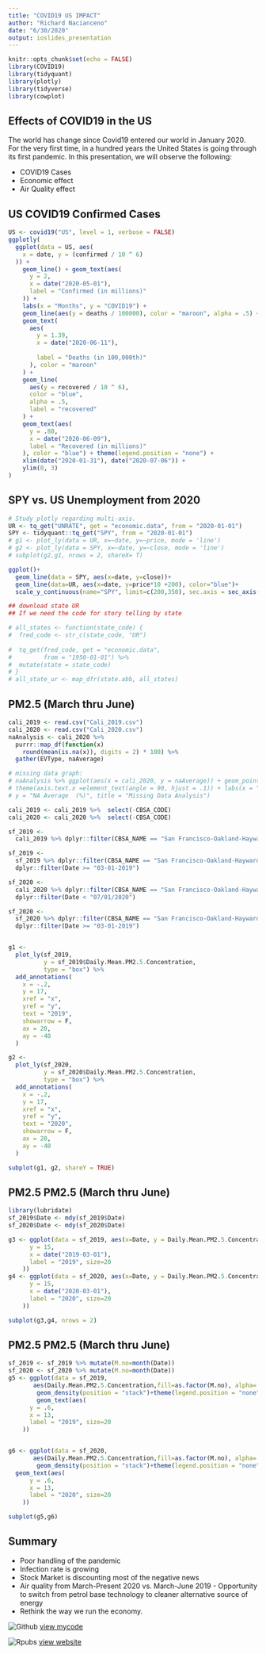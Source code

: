 ```yaml
---
title: "COVID19 US IMPACT"
author: "Richard Nacianceno"
date: "6/30/2020"
output: ioslides_presentation
---
```


```r
knitr::opts_chunk$set(echo = FALSE)
library(COVID19)
library(tidyquant)
library(plotly)
library(tidyverse)
library(cowplot)
```

## Effects of COVID19 in the US

The world has change since Covid19 entered our world in January 2020.  For the very first time, in a hundred years the United States is going through its first pandemic. In this presentation, we will observe the following:

- COVID19 Cases
- Economic effect
- Air Quality effect

## US COVID19 Confirmed Cases 

```r
US <- covid19("US", level = 1, verbose = FALSE)
ggplotly(
  ggplot(data = US, aes(
    x = date, y = (confirmed / 10 ^ 6)
  )) +
    geom_line() + geom_text(aes(
      y = 2,
      x = date("2020-05-01"),
      label = "Confirmed (in millions)"
    )) +
    labs(x = "Months", y = "COVID19") +
    geom_line(aes(y = deaths / 100000), color = "maroon", alpha = .5) +
    geom_text(
      aes(
        y = 1.39,
        x = date("2020-06-11"),
        
        label = "Deaths (in 100,000th)"
      ), color = "maroon"
    ) +
    geom_line(
      aes(y = recovered / 10 ^ 6),
      color = "blue",
      alpha = .5,
      label = "recovered"
    ) +
    geom_text(aes(
      y = .80,
      x = date("2020-06-09"),
      label = "Recovered (in millions)"
    ), color = "blue") + theme(legend.position = "none") + 
    xlim(date("2020-01-31"), date("2020-07-06")) +
    ylim(0, 3)
)
```

## SPY vs. US Unemployment from 2020

```r
# Study plotly regarding multi-axis. 
UR <- tq_get("UNRATE", get = "economic.data", from = "2020-01-01")
SPY <- tidyquant::tq_get("SPY", from = "2020-01-01")
# g1 <- plot_ly(data = UR, x=~date, y=~price, mode = 'line')
# g2 <- plot_ly(data = SPY, x=~date, y=~close, mode = 'line')
# subplot(g2,g1, nrows = 2, shareX= T)

ggplot()+
  geom_line(data = SPY, aes(x=date, y=close))+
  geom_line(data=UR, aes(x=date, y=price*10 +200), color="blue")+
  scale_y_continuous(name="SPY", limit=c(200,350), sec.axis = sec_axis(trans = ~(.-200)/10, name="UR"))
```


```r
## download state UR
## If we need the code for story telling by state

# all_states <- function(state_code) {
#  fred_code <- str_c(state_code, "UR")
  
#  tq_get(fred_code, get = "economic.data",
#         from = "1950-01-01") %>%
#  mutate(state = state_code)  
# }
# all_state_ur <- map_dfr(state.abb, all_states)
```

## PM2.5 (March thru June)

```r
cali_2019 <- read.csv("Cali_2019.csv")
cali_2020 <- read.csv("Cali_2020.csv")
naAnalysis <- cali_2020 %>%
  purrr::map_df(function(x)
    round(mean(is.na(x)), digits = 2) * 100) %>%
  gather(EVType, naAverage)

# missing data graph:
# naAnalysis %>% ggplot(aes(x = cali_2020, y = naAverage)) + geom_point(aes(reorder(EVType, naAverage))) + 
# theme(axis.text.x =element_text(angle = 90, hjust = .1)) + labs(x = "Event Type",
# y = "NA Average  (%)", title = "Missing Data Analysis")
```


```r
cali_2019 <- cali_2019 %>%  select(-CBSA_CODE)
cali_2020 <- cali_2020 %>%  select(-CBSA_CODE)

sf_2019 <-
  cali_2019 %>% dplyr::filter(CBSA_NAME == "San Francisco-Oakland-Hayward, CA") %>% dplyr::filter(Date < "07/01/2019")

sf_2019 <-
  sf_2019 %>% dplyr::filter(CBSA_NAME == "San Francisco-Oakland-Hayward, CA") %>% 
  dplyr::filter(Date >= "03-01-2019")

sf_2020 <-
  cali_2020 %>% dplyr::filter(CBSA_NAME == "San Francisco-Oakland-Hayward, CA") %>% 
  dplyr::filter(Date < "07/01/2020")

sf_2020 <-
  sf_2020 %>% dplyr::filter(CBSA_NAME == "San Francisco-Oakland-Hayward, CA") %>% 
  dplyr::filter(Date >= "03-01-2019")


g1 <-
  plot_ly(sf_2019,
          y = sf_2019$Daily.Mean.PM2.5.Concentration,
          type = "box") %>%
  add_annotations(
    x = -.2,
    y = 17,
    xref = "x",
    yref = "y",
    text = "2019",
    showarrow = F,
    ax = 20,
    ay = -40
  )

g2 <-
  plot_ly(sf_2020,
          y = sf_2020$Daily.Mean.PM2.5.Concentration,
          type = "box") %>%
  add_annotations(
    x = -.2,
    y = 17,
    xref = "x",
    yref = "y",
    text = "2020",
    showarrow = F,
    ax = 20,
    ay = -40
  )

subplot(g1, g2, shareY = TRUE)
```

## PM2.5  PM2.5 (March thru June)

```r
library(lubridate)
sf_2019$Date <- mdy(sf_2019$Date) 
sf_2020$Date <- mdy(sf_2020$Date)
```


```r
g3 <- ggplot(data = sf_2019, aes(x=Date, y = Daily.Mean.PM2.5.Concentration))+geom_line()+geom_smooth()+ geom_text(aes(
      y = 15,
      x = date("2019-03-01"),
      label = "2019", size=20
    ))
g4 <- ggplot(data = sf_2020, aes(x=Date, y = Daily.Mean.PM2.5.Concentration))+geom_line()+geom_smooth(data = sf_2020,  se=T)+geom_text(aes(
      y = 15,
      x = date("2020-03-01"),
      label = "2020", size=20
    ))

subplot(g3,g4, nrows = 2)
```

## PM2.5  PM2.5 (March thru June)

```r
sf_2019 <- sf_2019 %>% mutate(M.no=month(Date))
sf_2020 <- sf_2020 %>% mutate(M.no=month(Date))
g5 <- ggplot(data = sf_2019, 
       aes(Daily.Mean.PM2.5.Concentration,fill=as.factor(M.no), alpha=.5))+
        geom_density(position = "stack")+theme(legend.position = "none")+ylim(0,.7)+xlim(0,16)+
        geom_text(aes(
      y = .6,
      x = 13,
      label = "2019", size=20
    ))


g6 <- ggplot(data = sf_2020, 
       aes(Daily.Mean.PM2.5.Concentration,fill=as.factor(M.no), alpha=.5))+
        geom_density(position = "stack")+theme(legend.position = "none")+ylim(0,.7)+xlim(0,16)+
  geom_text(aes(
      y = .6,
      x = 13,
      label = "2020", size=20
    ))

subplot(g5,g6)
```

## Summary

- Poor handling of the pandemic
- Infection rate is growing
- Stock Market is discounting most of the negative news
- Air quality from March-Present 2020 vs. March-June 2019 - Opportunity to switch from petrol base technology to cleaner alternative source of energy  
- Rethink the way we run the economy. 

![Github](./Octocat.png) [view mycode](https://github.com/ranalytica/QuantifiedSelfMovement){target="_blank"} 

![Rpubs](./rpubs.png) [view website](https://rpubs.com/Ranalytica/Covid19_Shockwave)


















